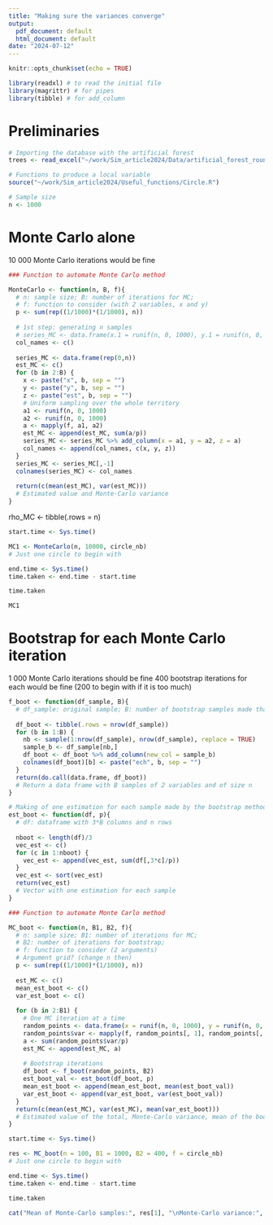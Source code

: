 ```yaml
---
title: "Making sure the variances converge"
output:
  pdf_document: default
  html_document: default
date: "2024-07-12"
---
```


```r
knitr::opts_chunk$set(echo = TRUE)
```

```r
library(readxl) # to read the initial file
library(magrittr) # for pipes
library(tibble) # for add_column
```

# Preliminaries

```r
# Importing the database with the artificial forest
trees <- read_excel("~/work/Sim_article2024/Data/artificial_forest_round.xls")
```

```r
# Functions to produce a local variable
source("~/work/Sim_article2024/Useful_functions/Circle.R")
```

```r
# Sample size
n <- 1000
```

# Monte Carlo alone

10 000 Monte Carlo iterations would be fine

```r
### Function to automate Monte Carlo method

MonteCarlo <- function(n, B, f){
  # n: sample size; B: number of iterations for MC; 
  # f: function to consider (with 2 variables, x and y)
  p <- sum(rep((1/1000)*(1/1000), n))
  
  # 1st step: generating n samples
  # series_MC <- data.frame(x.1 = runif(n, 0, 1000), y.1 = runif(n, 0, 1000))
  col_names <- c()
  
  series_MC <- data.frame(rep(0,n))
  est_MC <- c()
  for (b in 2:B) {
    x <- paste("x", b, sep = "")
    y <- paste("y", b, sep = "")
    z <- paste("est", b, sep = "")
    # Uniform sampling over the whole territory
    a1 <- runif(n, 0, 1000)
    a2 <- runif(n, 0, 1000)
    a <- mapply(f, a1, a2)
    est_MC <- append(est_MC, sum(a/p))
    series_MC <- series_MC %>% add_column(x = a1, y = a2, z = a)
    col_names <- append(col_names, c(x, y, z))
  }
  series_MC <- series_MC[,-1]
  colnames(series_MC) <- col_names
  
  return(c(mean(est_MC), var(est_MC)))
  # Estimated value and Monte-Carlo variance
}
```
rho_MC <- tibble(.rows = n)
  
```r
start.time <- Sys.time()

MC1 <- MonteCarlo(n, 10000, circle_nb)
# Just one circle to begin with

end.time <- Sys.time()
time.taken <- end.time - start.time

time.taken

MC1
```


# Bootstrap for each Monte Carlo iteration

1 000 Monte Carlo iterations should be fine
400 bootstrap iterations for each would be fine (200 to begin with if it is too much)

```r
f_boot <- function(df_sample, B){
  # df_sample: original sample; B: number of bootstrap samples made thanks to df_sample
  
  df_boot <- tibble(.rows = nrow(df_sample))
  for (b in 1:B) {
    nb <- sample(1:nrow(df_sample), nrow(df_sample), replace = TRUE)
    sample_b <- df_sample[nb,]
    df_boot <- df_boot %>% add_column(new_col = sample_b)
    colnames(df_boot)[b] <- paste("ech", b, sep = "")
  }
  return(do.call(data.frame, df_boot))
  # Return a data frame with B samples of 2 variables and of size n
}
```

```r
# Making of one estimation for each sample made by the bootstrap method
est_boot <- function(df, p){
  # df: dataframe with 3*B columns and n rows
  
  nboot <- length(df)/3
  vec_est <- c()
  for (c in 1:nboot) {
    vec_est <- append(vec_est, sum(df[,3*c]/p))
  }
  vec_est <- sort(vec_est)
  return(vec_est)
  # Vector with one estimation for each sample
}
```

```r
### Function to automate Monte Carlo method

MC_boot <- function(n, B1, B2, f){
  # n: sample size; B1: number of iterations for MC;
  # B2: number of iterations for bootstrap;
  # f: function to consider (2 arguments)
  # Argument grid? (change n then)
  p <- sum(rep((1/1000)*(1/1000), n))
  
  est_MC <- c()
  mean_est_boot <- c()
  var_est_boot <- c()
  
  for (b in 2:B1) {
    # One MC iteration at a time
    random_points <- data.frame(x = runif(n, 0, 1000), y = runif(n, 0, 1000))
    random_points$var <- mapply(f, random_points[, 1], random_points[, 2])
    a <- sum(random_points$var/p)
    est_MC <- append(est_MC, a)
    
    # Bootstrap iterations
    df_boot <- f_boot(random_points, B2)
    est_boot_val <- est_boot(df_boot, p)
    mean_est_boot <- append(mean_est_boot, mean(est_boot_val))
    var_est_boot <- append(var_est_boot, var(est_boot_val))
  }
  return(c(mean(est_MC), var(est_MC), mean(var_est_boot)))
  # Estimated value of the total, Monte-Carlo variance, mean of the bootstrap variance
}
```

```r
start.time <- Sys.time()

res <- MC_boot(n = 100, B1 = 1000, B2 = 400, f = circle_nb)
# Just one circle to begin with

end.time <- Sys.time()
time.taken <- end.time - start.time

time.taken
```

```r
cat("Mean of Monte-Carlo samples:", res[1], "\nMonte-Carlo variance:", res[2], "\nMean of the variance of bootstrap samples:", res[3])
```





